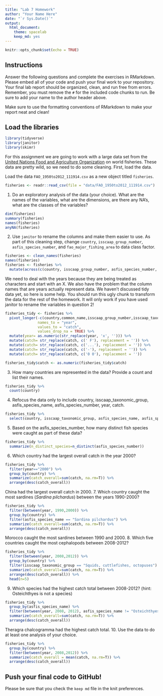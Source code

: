 ```yaml
---
title: "Lab 7 Homework"
author: "Your Name Here"
date: "`r Sys.Date()`"
output:
  html_document: 
    theme: spacelab
    keep_md: yes
---
```


```r
knitr::opts_chunk$set(echo = TRUE)
```

## Instructions
Answer the following questions and complete the exercises in RMarkdown. Please embed all of your code and push your final work to your repository. Your final lab report should be organized, clean, and run free from errors. Remember, you must remove the `#` for the included code chunks to run. Be sure to add your name to the author header above.  

Make sure to use the formatting conventions of RMarkdown to make your report neat and clean!  

## Load the libraries
```r
library(tidyverse)
library(janitor)
library(skimr)
```

For this assignment we are going to work with a large data set from the [United Nations Food and Agriculture Organization](http://www.fao.org/about/en/) on world fisheries. These data are pretty wild, so we need to do some cleaning. First, load the data.  

Load the data `FAO_1950to2012_111914.csv` as a new object titled `fisheries`.
```r
fisheries <- readr::read_csv(file = "data/FAO_1950to2012_111914.csv")
```

1. Do an exploratory analysis of the data (your choice). What are the names of the variables, what are the dimensions, are there any NA's, what are the classes of the variables?  
```r
dim(fisheries)
summary(fisheries)
names(fisheries)
anyNA(fisheries)
```

2. Use `janitor` to rename the columns and make them easier to use. As part of this cleaning step, change `country`, `isscaap_group_number`, `asfis_species_number`, and `fao_major_fishing_area` to data class factor. 
```r
fisheries <- clean_names(fisheries)
names(fisheries)
fisheries <- fisheries %>%
  mutate(across(c(country, isscaap_group_number, asfis_species_number, fao_major_fishing_area), as.factor))
```

We need to deal with the years because they are being treated as characters and start with an X. We also have the problem that the column names that are years actually represent data. We haven't discussed tidy data yet, so here is some help. You should run this ugly chunk to transform the data for the rest of the homework. It will only work if you have used janitor to rename the variables in question 2!  
```r
fisheries_tidy <- fisheries %>% 
  pivot_longer(-c(country,common_name,isscaap_group_number,isscaap_taxonomic_group,asfis_species_number,asfis_species_name,fao_major_fishing_area,measure),
               names_to = "year",
               values_to = "catch",
               values_drop_na = TRUE) %>% 
  mutate(year= as.numeric(str_replace(year, 'x', ''))) %>% 
  mutate(catch= str_replace(catch, c(' F'), replacement = '')) %>% 
  mutate(catch= str_replace(catch, c('...'), replacement = '')) %>% 
  mutate(catch= str_replace(catch, c('-'), replacement = '')) %>% 
  mutate(catch= str_replace(catch, c('0 0'), replacement = ''))

fisheries_tidy$catch <- as.numeric(fisheries_tidy$catch)
```

3. How many countries are represented in the data? Provide a count and list their names.
```r
fisheries_tidy %>%
  count(country)
```

4. Refocus the data only to include country, isscaap_taxonomic_group, asfis_species_name, asfis_species_number, year, catch.
```r
fisheries_tidy %>%
  select(country, isscaap_taxonomic_group, asfis_species_name, asfis_species_number, year,catch)
```

5. Based on the asfis_species_number, how many distinct fish species were caught as part of these data?
```r
fisheries_tidy %>%
  summarize(n_distinct_species=n_distinct(asfis_species_number))
```

6. Which country had the largest overall catch in the year 2000?
```r
fisheries_tidy %>%
  filter(year=="2000") %>%
  group_by(country) %>%
  summarize(catch_overall=sum(catch, na.rm=T)) %>%
  arrange(desc(catch_overall))
```
China had the largest overall catch in 2000. 
7. Which country caught the most sardines (_Sardina pilchardus_) between the years 1990-2000?
```r
fisheries_tidy %>%
  filter(between(year, 1990,2000)) %>%
  group_by(country) %>%
  filter(asfis_species_name == "Sardina pilchardus") %>%
  summarize(catch_overall=sum(catch, na.rm=T)) %>%
  arrange(desc(catch_overall))
```
Morocco caught the most sardines between 1990 and 2000. 
8. Which five countries caught the most cephalopods between 2008-2012?
```r
fisheries_tidy %>%
  filter(between(year, 2008,2012)) %>%
  group_by(country) %>%
  filter(isscaap_taxonomic_group == "Squids, cuttlefishes, octopuses") %>%
  summarize(catch_overall=sum(catch, na.rm=T)) %>%
  arrange(desc(catch_overall)) %>%
  head(n=5)
```

9. Which species had the highest catch total between 2008-2012? (hint: Osteichthyes is not a species)
```r
fisheries_tidy %>%
  group_by(asfis_species_name) %>%
  filter(between(year, 2008, 2012), asfis_species_name != "Osteichthyes") %>%
  summarize(catch_overall=sum(catch, na.rm=T)) %>%
  arrange(desc(catch_overall)) 
```
Theragra chalcogramma had the highest catch total. 
10. Use the data to do at least one analysis of your choice.
```r
fisheries_tidy %>%
  group_by(country) %>%  
  filter(between(year, 2008,2012)) %>%
  summarize(catch_overall = mean(catch, na.rm=T)) %>%
  arrange(desc(catch_overall)) 
```

## Push your final code to GitHub!
Please be sure that you check the `keep md` file in the knit preferences.   